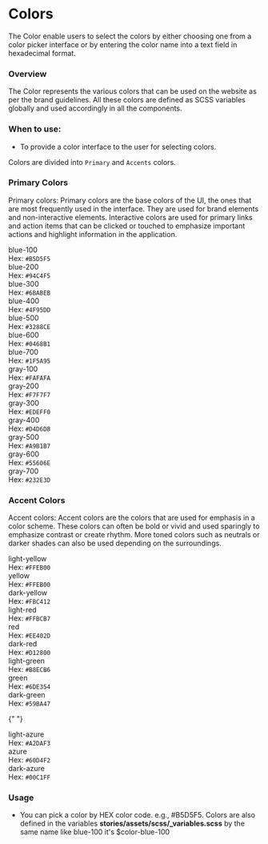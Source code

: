 
<Meta title="Foundation/Colors" />

<style>
  {`
  div#story--atoms-colors--colors {
    display: none;
  }
  .color_wrapper{
    display: flex;
  }
   .color__item{
    margin: 5px;
    padding: 10px;
    border: 1px solid #D4D6D8;
  }
  .color__box {
    width: 110px;
    height: 60px;
    display: block;
  }
  .color__name{
   font-size: 13px;
   color: #666;
   font-weight: 600;
  margin: 10px 0;
  }
  .color__code{
    font-size: 13px;
    color: #666;
  }
  .color-wrapper {
    display:none
  }
  .blue-100 { background-color: #B5D5F5;}
  .blue-200 {background-color: #94C4F5;}
  .blue-300 { background-color: #6BABEB;}
  .blue-400 {background-color: #4F95DD;}
  .blue-500 {background-color: #3288CE;}
  .blue-600 {background-color: #0468B1;}
  .blue-700 {background-color: #1F5A95;}
  .gray-100 { background-color: #FAFAFA;}
  .gray-200 {background-color: #F7F7F7;}
  .gray-300 { background-color: #EDEFF0;}
  .gray-400 {background-color: #D4D6D8;}
  .gray-500 {background-color: #A9B1B7;}
  .gray-600 {background-color: #55606E;}
  .gray-700 {background-color: #232E3D;}
  .light-yellow { background-color: #FFE17E;}
  .yellow {background-color: #FFEB00;}
  .dark-yellow  { background-color: #FBC412;}
  .light-red {background-color: #FFBCB7;}
  .red {background-color: #EE402D;}
  .dark-red {background-color: #D12800;}
  .light-green {background-color: #B8ECB6;}
  .green {background-color: #6DE354;}
  .dark-green {background-color: #59BA47;}
  .light-azure {background-color: #A2DAF3;}
  .azure {background-color: #60D4F2;}
  .dark-azure {background-color: #00C1FF;}
  `}
</style>

# Colors

The Color enable users to select the colors by either choosing one from a color picker interface or by entering the color name into a text field in hexadecimal format.

### Overview

The Color represents the various colors that can be used on the website as per the brand guidelines. All these colors are defined as SCSS variables globally and used accordingly in all the components.

### When to use:

- To provide a color interface to the user for selecting colors.

Colors are divided into <code>Primary</code> and <code>Accents</code> colors.

### Primary Colors

Primary colors: Primary colors are the base colors of the UI, the ones that are most frequently used in the interface. They are used for brand elements and non-interactive elements. Interactive colors are used for primary links and action items that can be clicked or touched to emphasize important actions and highlight information in the application.

<div className="color_wrapper">
  <div className="color__item">
    <div className="color__box blue-100"></div>
    <div className="color__name"> blue-100 </div>
    <div className="color__code">Hex: <code>#B5D5F5</code></div>
   </div>

<div className="color__item">
  <div className="color__box blue-200"></div>
  <div className="color__name"> blue-200 </div>
  <div className="color__code">
    Hex: <code>#94C4F5</code>
  </div>
</div>

<div className="color__item">
  <div className="color__box blue-300"></div>
  <div className="color__name"> blue-300 </div>
  <div className="color__code">
    Hex: <code>#6BABEB</code>
  </div>
</div>

<div className="color__item">
  <div className="color__box blue-400"></div>
  <div className="color__name"> blue-400 </div>
  <div className="color__code">
    Hex: <code>#4F95DD</code>
  </div>
</div>

<div className="color__item">
  <div className="color__box blue-500"></div>
  <div className="color__name"> blue-500 </div>
  <div className="color__code">
    Hex: <code>#3288CE</code>
  </div>
</div>

<div className="color__item">
  <div className="color__box blue-600"></div>
  <div className="color__name"> blue-600 </div>
  <div className="color__code">
    Hex: <code>#0468B1</code>
  </div>
</div>

  <div className="color__item">
    <div className="color__box blue-700"></div>
    <div className="color__name"> blue-700 </div>
    <div className="color__code">Hex: <code>#1F5A95</code></div>
  </div>
</div>

<div className="color_wrapper">
  <div className="color__item">
    <div className="color__box gray-100"></div>
    <div className="color__name"> gray-100 </div>
    <div className="color__code">Hex: <code>#FAFAFA</code></div>
   </div>

<div className="color__item">
  <div className="color__box gray-200"></div>
  <div className="color__name"> gray-200 </div>
  <div className="color__code">
    Hex: <code>#F7F7F7</code>
  </div>
</div>

<div className="color__item">
  <div className="color__box gray-300"></div>
  <div className="color__name"> gray-300 </div>
  <div className="color__code">
    Hex: <code>#EDEFF0</code>
  </div>
</div>

<div className="color__item">
  <div className="color__box gray-400"></div>
  <div className="color__name"> gray-400 </div>
  <div className="color__code">
    Hex: <code>#D4D6D8</code>
  </div>
</div>

<div className="color__item">
  <div className="color__box gray-500"></div>
  <div className="color__name"> gray-500 </div>
  <div className="color__code">
    Hex: <code>#A9B1B7</code>
  </div>
</div>

<div className="color__item">
  <div className="color__box gray-600"></div>
  <div className="color__name"> gray-600 </div>
  <div className="color__code">
    Hex: <code>#55606E</code>
  </div>
</div>

  <div className="color__item">
    <div className="color__box gray-700"></div>
    <div className="color__name"> gray-700 </div>
    <div className="color__code">Hex: <code>#232E3D</code></div>
  </div>
</div>

### Accent Colors

Accent colors: Accent colors are the colors that are used for emphasis in a color scheme. These colors can often be bold or vivid and used sparingly to emphasize contrast or create rhythm. More toned colors such as neutrals or darker shades can also be used depending on the surroundings.

<div className="color_wrapper">
  <div className="color__item">
    <div className="color__box light-yellow"></div>
    <div className="color__name"> light-yellow </div>
    <div className="color__code">Hex: <code>#FFEB00</code></div>
   </div>

<div className="color__item">
  <div className="color__box yellow"></div>
  <div className="color__name"> yellow </div>
  <div className="color__code">
    Hex: <code>#FFEB00</code>
  </div>
</div>

<div className="color__item">
  <div className="color__box dark-yellow"></div>
  <div className="color__name"> dark-yellow </div>
  <div className="color__code">
    Hex: <code>#FBC412</code>
  </div>
</div>

<div className="color__item">
  <div className="color__box light-red"></div>
  <div className="color__name"> light-red </div>
  <div className="color__code">
    Hex: <code>#FFBCB7</code>
  </div>
</div>

<div className="color__item">
  <div className="color__box red"></div>
  <div className="color__name"> red</div>
  <div className="color__code">
    Hex: <code>#EE402D</code>
  </div>
</div>

  <div className="color__item">
    <div className="color__box dark-red"></div>
    <div className="color__name"> dark-red</div>
    <div className="color__code">Hex: <code>#D12800</code></div>
   </div>
</div>

<div className="color_wrapper">
  <div className="color__item">
    <div className="color__box light-green"></div>
    <div className="color__name"> light-green</div>
    <div className="color__code">Hex: <code>#B8ECB6</code></div>
   </div>

<div className="color__item">
  <div className="color__box green"></div>
  <div className="color__name"> green</div>
  <div className="color__code">
    Hex: <code>#6DE354</code>
  </div>
</div>

<div className="color__item">
  <div className="color__box dark-green"></div>
  <div className="color__name"> dark-green</div>
  <div className="color__code">
    Hex: <code>#59BA47</code>
  </div>
</div>

{" "}

<div className="color__item">
  <div className="color__box light-azure"></div>
  <div className="color__name"> light-azure</div>
  <div className="color__code">
    Hex: <code>#A2DAF3</code>
  </div>
</div>

<div className="color__item">
  <div className="color__box azure"></div>
  <div className="color__name"> azure</div>
  <div className="color__code">
    Hex: <code>#60D4F2</code>
  </div>
</div>

  <div className="color__item">
      <div className="color__box dark-azure"></div>
      <div className="color__name"> dark-azure</div>
      <div className="color__code">Hex: <code>#00C1FF</code></div>
    </div>
</div>

### Usage

- You can pick a color by HEX color code. e.g., #B5D5F5. Colors are also defined in the variables **stories/assets/scss/\_variables.scss** by the same name like blue-100 it's $color-blue-100